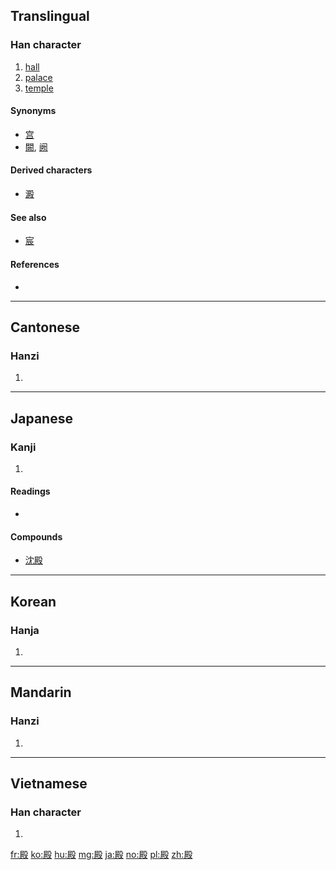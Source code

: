==Translingual==

===Han character===
{{Han char|rn=79|rad=殳|as=09|sn=13|four=7724<sub>7</sub>|canj=尸金竹弓水 (SCHNE)|ids=⿰[[𡱒]][[殳]]}}

# [[hall]]
# [[palace]]
# [[temple]]

====Synonyms====
* [[宫]]
* [[闕]], [[阙]]

====Derived characters====
* [[澱]]

====See also====
* [[宸]]

====References====
* {{Han ref|kx=0586.090|dkj=16651|dj=0978.150|hdz=32162.090|uh=6BBF|ud=27583|bh=B7B5|bd=47029}}

----

==Cantonese==

===Hanzi===
{{yue-hanzi|jyut=din6|y=din6}}

# {{defn|lang=yue|sort=殳09}}

----

==Japanese==

===Kanji===
{{ja-kanji|grade=c|rs=殳09}}

# {{defn|lang=ja|sort=殳09}}

====Readings====
* {{ja-readings|kanon=[[てん]] (ten)|goon=[[でん]] (den)|nanori=[[あと]] (ato), [[すえ]] (sue), [[との]] (tono)|kun=[[との]] (tono), [[どの]] (dono), [[しんがり]] (shingari)}}

====Compounds====
* [[沈殿]]

----

==Korean==

===Hanja===
{{ko-hanja|hangeul=전|eumhun=|rv=jeon|mr=chŏn|y=cen}}

# {{defn|lang=ko|sort=殳09}}

----

==Mandarin==

===Hanzi===
{{cmn-hanzi|pin=[[diàn]] ([[dian4]])|wg=tien<sup>4</sup>}}

# {{defn|lang=cmn|sort=殳09}}

----

==Vietnamese==

===Han character===
{{vi-hantu|[[điện]], [[đền]], [[điếng]]|rs=殳09}}

# {{defn|lang=vi|sort=殳09}}

[[fr:殿]]
[[ko:殿]]
[[hu:殿]]
[[mg:殿]]
[[ja:殿]]
[[no:殿]]
[[pl:殿]]
[[zh:殿]]